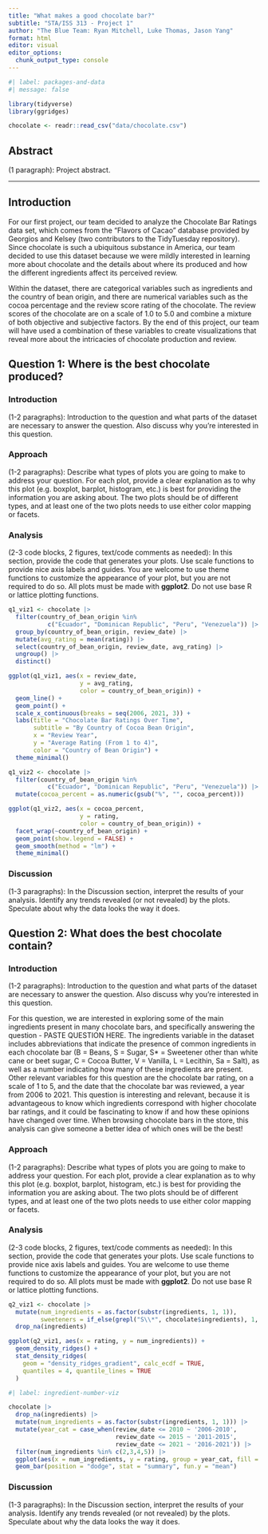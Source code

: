 ```yaml
---
title: "What makes a good chocolate bar?"
subtitle: "STA/ISS 313 - Project 1"
author: "The Blue Team: Ryan Mitchell, Luke Thomas, Jason Yang"
format: html
editor: visual
editor_options: 
  chunk_output_type: console
---
```


```r
#| label: packages-and-data
#| message: false

library(tidyverse)
library(ggridges)

chocolate <- readr::read_csv("data/chocolate.csv")
```

## Abstract

(1 paragraph): Project abstract.

------------------------------------------------------------------------

## Introduction

For our first project, our team decided to analyze the Chocolate Bar Ratings data set, which comes from the "Flavors of Cacao" database provided by Georgios and Kelsey (two contributors to the TidyTuesday repository). Since chocolate is such a ubiquitous substance in America, our team decided to use this dataset because we were mildly interested in learning more about chocolate and the details about where its produced and how the different ingredients affect its perceived review.

Within the dataset, there are categorical variables such as ingredients and the country of bean origin, and there are numerical variables such as the cocoa percentage and the review score rating of the chocolate. The review scores of the chocolate are on a scale of 1.0 to 5.0 and combine a mixture of both objective and subjective factors. By the end of this project, our team will have used a combination of these variables to create visualizations that reveal more about the intricacies of chocolate production and review.

## Question 1: Where is the best chocolate produced?

### Introduction

(1-2 paragraphs): Introduction to the question and what parts of the dataset are necessary to answer the question. Also discuss why you're interested in this question.

### Approach

(1-2 paragraphs): Describe what types of plots you are going to make to address your question. For each plot, provide a clear explanation as to why this plot (e.g. boxplot, barplot, histogram, etc.) is best for providing the information you are asking about. The two plots should be of different types, and at least one of the two plots needs to use either color mapping or facets.

### Analysis

(2-3 code blocks, 2 figures, text/code comments as needed): In this section, provide the code that generates your plots. Use scale functions to provide nice axis labels and guides. You are welcome to use theme functions to customize the appearance of your plot, but you are not required to do so. All plots must be made with **ggplot2**. Do not use base R or lattice plotting functions.

```r
q1_viz1 <- chocolate |>
  filter(country_of_bean_origin %in%
           c("Ecuador", "Dominican Republic", "Peru", "Venezuela")) |>
  group_by(country_of_bean_origin, review_date) |>
  mutate(avg_rating = mean(rating)) |>
  select(country_of_bean_origin, review_date, avg_rating) |>
  ungroup() |>
  distinct()
```

```r
ggplot(q1_viz1, aes(x = review_date,
                    y = avg_rating,
                    color = country_of_bean_origin)) +
  geom_line() +
  geom_point() +
  scale_x_continuous(breaks = seq(2006, 2021, 3)) +
  labs(title = "Chocolate Bar Ratings Over Time",
       subtitle = "By Country of Cocoa Bean Origin",
       x = "Review Year",
       y = "Average Rating (From 1 to 4)",
       color = "Country of Bean Origin") +
  theme_minimal()
```

```r
q1_viz2 <- chocolate |>
  filter(country_of_bean_origin %in%
           c("Ecuador", "Dominican Republic", "Peru", "Venezuela")) |>
  mutate(cocoa_percent = as.numeric(gsub("%", "", cocoa_percent)))
```

```r
ggplot(q1_viz2, aes(x = cocoa_percent,
                    y = rating,
                    color = country_of_bean_origin)) +
  facet_wrap(~country_of_bean_origin) +
  geom_point(show.legend = FALSE) +
  geom_smooth(method = "lm") +
  theme_minimal()
```

### Discussion

(1-3 paragraphs): In the Discussion section, interpret the results of your analysis. Identify any trends revealed (or not revealed) by the plots. Speculate about why the data looks the way it does.

## Question 2: What does the best chocolate contain?

### Introduction

(1-2 paragraphs): Introduction to the question and what parts of the dataset are necessary to answer the question. Also discuss why you're interested in this question.

For this question, we are interested in exploring some of the main ingredients present in many chocolate bars, and specifically answering the question - PASTE QUESTION HERE. The ingredients variable in the dataset includes abbreviations that indicate the presence of common ingredients in each chocolate bar (B = Beans, S = Sugar, S\* = Sweetener other than white cane or beet sugar, C = Cocoa Butter, V = Vanilla, L = Lecithin, Sa = Salt), as well as a number indicating how many of these ingredients are present. Other relevant variables for this question are the chocolate bar rating, on a scale of 1 to 5, and the date that the chocolate bar was reviewed, a year from 2006 to 2021. This question is interesting and relevant, because it is advantageous to know which ingredients correspond with higher chocolate bar ratings, and it could be fascinating to know if and how these opinions have changed over time. When browsing chocolate bars in the store, this analysis can give someone a better idea of which ones will be the best!

### Approach

(1-2 paragraphs): Describe what types of plots you are going to make to address your question. For each plot, provide a clear explanation as to why this plot (e.g. boxplot, barplot, histogram, etc.) is best for providing the information you are asking about. The two plots should be of different types, and at least one of the two plots needs to use either color mapping or facets.

### Analysis

(2-3 code blocks, 2 figures, text/code comments as needed): In this section, provide the code that generates your plots. Use scale functions to provide nice axis labels and guides. You are welcome to use theme functions to customize the appearance of your plot, but you are not required to do so. All plots must be made with **ggplot2**. Do not use base R or lattice plotting functions.

```r
q2_viz1 <- chocolate |>
  mutate(num_ingredients = as.factor(substr(ingredients, 1, 1)),
         sweeteners = if_else(grepl("S\\*", chocolate$ingredients), 1, 0)) |>
  drop_na(ingredients)
```

```r
ggplot(q2_viz1, aes(x = rating, y = num_ingredients)) +
  geom_density_ridges() +
  stat_density_ridges(
    geom = "density_ridges_gradient", calc_ecdf = TRUE,
    quantiles = 4, quantile_lines = TRUE
  )
```







```r
#| label: ingredient-number-viz

chocolate |>
  drop_na(ingredients) |>
  mutate(num_ingredients = as.factor(substr(ingredients, 1, 1))) |>
  mutate(year_cat = case_when(review_date <= 2010 ~ '2006-2010',
                              review_date <= 2015 ~ '2011-2015',
                              review_date <= 2021 ~ '2016-2021')) |>
  filter(num_ingredients %in% c(2,3,4,5)) |>
  ggplot(aes(x = num_ingredients, y = rating, group = year_cat, fill = year_cat)) +
  geom_bar(position = "dodge", stat = "summary", fun.y = "mean")
```

### Discussion

(1-3 paragraphs): In the Discussion section, interpret the results of your analysis. Identify any trends revealed (or not revealed) by the plots. Speculate about why the data looks the way it does.
